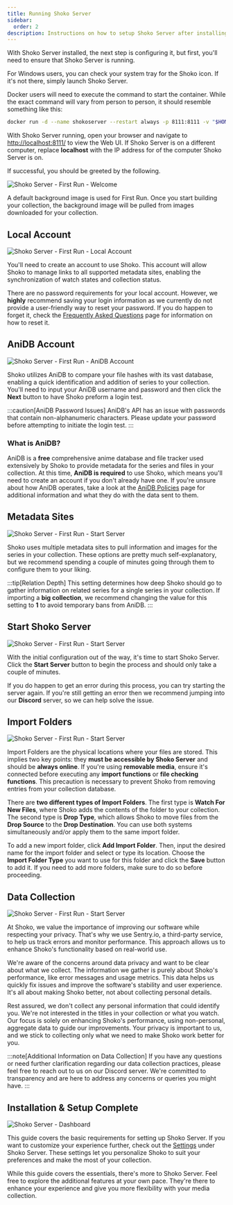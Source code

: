 ```yaml
---
title: Running Shoko Server
sidebar:
  order: 2
description: Instructions on how to setup Shoko Server after installing.
---
```



With Shoko Server installed, the next step is configuring it, but first, you'll need to ensure that Shoko Server
is running.

For Windows users, you can check your system tray for the Shoko icon. If it's not there, simply launch Shoko Server.

Docker users will need to execute the command to start the container. While the exact command will vary from person
to person, it should resemble something like this:


```sh
docker run -d --name shokoserver --restart always -p 8111:8111 -v "$HOME/.shoko:/home/shoko/.shoko" -v "/path/to/anime:/mnt/anime" -v "/path/to/import:/mnt/import" -e PUID=$UID -e PGID=$GID shokoanime/server:latest
```

With Shoko Server running, open your browser and navigate to [http://localhost:8111/](http://localhost:8111/) to view
the Web UI. If Shoko Server is on a different computer, replace **localhost** with the IP address for of the computer
Shoko Server is on.

If successful, you should be greeted by the following.

![Shoko Server - First Run - Welcome](../../../assets/img/shoko-server/shoko-server-first-run-welcome.jpg)

A default background image is used for First Run. Once you start building your collection, the background image will
be pulled from images downloaded for your collection.

## Local Account

![Shoko Server - First Run - Local Account](../../../assets/img/shoko-server/shoko-server-first-run-local-account.jpg)

You'll need to create an account to use Shoko. This account will allow Shoko to manage links to all supported metadata
sites, enabling the synchronization of watch states and collection status.

There are no password requirements for your local account. However, we **highly** recommend saving your login
information as we currently do not provide a user-friendly way to reset your password. If you do happen to forget it,
check the [Frequently Asked Questions](../../faq) page for information on how to reset it.

## AniDB Account

![Shoko Server - First Run - AniDB Account](../../../assets/img/shoko-server/shoko-server-first-run-anidb-account.jpg)

Shoko utilizes AniDB to compare your file hashes with its vast database, enabling a quick identification and addition
of series to your collection. You'll need to input your AniDB username and password and then click the **Next** button
to have Shoko preform a login test.

:::caution[AniDB Password Issues]
AniDB's API has an issue with passwords that contain non-alphanumeric characters. Please update your password before
attempting to initiate the login test.
:::

### What is AniDB?

AniDB is a **free** comprehensive anime database and file tracker used extensively by Shoko to provide metadata for
the series and files in your collection. At this time, **AniDB is required** to use Shoko, which means you'll need to
create an account if you don't already have one. If you're unsure about how AniDB operates, take a look at the
[AniDB Policies](https://anidb.net/policy) page for additional information and what they do with the data sent to them.

## Metadata Sites

![Shoko Server - First Run - Start Server](../../../assets/img/shoko-server/shoko-server-first-run-metadata-sites.jpg)

Shoko uses multiple metadata sites to pull information and images for the series in your collection. These options
are pretty much self-explanatory, but we recommend spending a couple of minutes going through them to configure them
to your liking.

:::tip[Relation Depth]
This setting determines how deep Shoko should go to gather information on related series for a single series in your
collection. If importing a **big collection**, we recommend changing the value for this setting to **1** to avoid
temporary bans from AniDB.
:::

## Start Shoko Server

![Shoko Server - First Run - Start Server](../../../assets/img/shoko-server/shoko-server-first-run-starting-server.jpg)

With the initial configuration out of the way, it's time to start Shoko Server. Click the **Start Server** button to
begin the process and should only take a couple of minutes.

If you do happen to get an error during this process, you can try starting the server again. If you're still getting
an error then we recommend jumping into our **Discord** server, so we can help solve the issue.

## Import Folders

![Shoko Server - First Run - Start Server](../../../assets/img/shoko-server/shoko-server-first-run-import-folders.jpg)

Import Folders are the physical locations where your files are stored. This implies two key points:
they **must be accessible by Shoko Server** and should be **always online**. If you're using **removable media**,
ensure it's connected before executing any **import functions** or **file checking functions**. This precaution is
necessary to prevent Shoko from removing entries from your collection database.

There are **two different types of Import Folders**. The first type is **Watch For New Files**, where Shoko adds the
contents of the folder to your collection. The second type is **Drop Type**, which allows Shoko to move files from
the **Drop Source** to the **Drop Destination**. You can use both systems simultaneously and/or apply them to the
same import folder.

To add a new import folder, click **Add Import Folder**. Then, input the desired name for the import folder and select
or type its location. Choose the **Import Folder Type** you want to use for this folder and click the **Save** button
to add it. If you need to add more folders, make sure to do so before proceeding.

## Data Collection

![Shoko Server - First Run - Start Server](../../../assets/img/shoko-server/shoko-server-first-run-data-collection.jpg)

At Shoko, we value the importance of improving our software while respecting your privacy. That's why we use Sentry.io,
a third-party service, to help us track errors and monitor performance. This approach allows us to enhance Shoko's
functionality based on real-world use.

We're aware of the concerns around data privacy and want to be clear about what we collect. The information we gather
is purely about Shoko's performance, like error messages and usage metrics. This data helps us quickly fix issues and
improve the software's stability and user experience. It's all about making Shoko better, not about collecting
personal details.

Rest assured, we don't collect any personal information that could identify you. We're not interested in the titles
in your collection or what you watch. Our focus is solely on enhancing Shoko's performance, using non-personal,
aggregate data to guide our improvements. Your privacy is important to us, and we stick to collecting only what we
need to make Shoko work better for you.

:::note[Additional Information on Data Collection]
If you have any questions or need further clarification regarding our data collection practices, please feel free
to reach out to us on our Discord server. We're committed to transparency and are here to address any concerns
or queries you might have.
:::

## Installation & Setup Complete

![Shoko Server - Dashboard](../../../assets/img/shoko-server/shoko-server-dashboard.jpg)

This guide covers the basic requirements for setting up Shoko Server. If you want to customize your experience further,
check out the [Settings](#) under Shoko Server. These settings let you personalize Shoko to suit your preferences and
make the most of your collection.

While this guide covers the essentials, there's more to Shoko Server. Feel free to explore the additional features at
your own pace. They're there to enhance your experience and give you more flexibility with your media collection.
